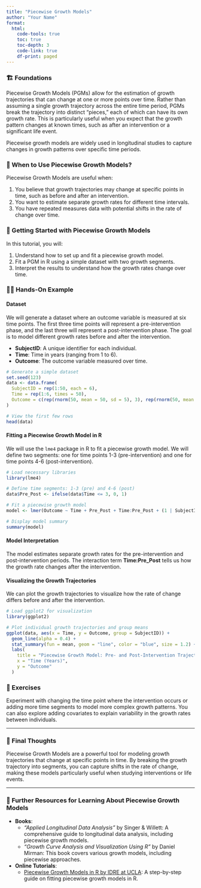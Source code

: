 ```yaml
---
title: "Piecewise Growth Models"
author: "Your Name"
format: 
  html:
    code-tools: true
    toc: true
    toc-depth: 3
    code-link: true
    df-print: paged
---
```


### 🏗️ Foundations

Piecewise Growth Models (PGMs) allow for the estimation of growth trajectories that can change at one or more points over time. Rather than assuming a single growth trajectory across the entire time period, PGMs break the trajectory into distinct "pieces," each of which can have its own growth rate. This is particularly useful when you expect that the growth pattern changes at known times, such as after an intervention or a significant life event.

Piecewise growth models are widely used in longitudinal studies to capture changes in growth patterns over specific time periods.

<div class="when-to-use-section">

### 🤔 When to Use Piecewise Growth Models?

Piecewise Growth Models are useful when:

1. You believe that growth trajectories may change at specific points in time, such as before and after an intervention.
2. You want to estimate separate growth rates for different time intervals.
3. You have repeated measures data with potential shifts in the rate of change over time.

</div>

<div class="getting-started-section">

### 🚀 Getting Started with Piecewise Growth Models

In this tutorial, you will:

1. Understand how to set up and fit a piecewise growth model.
2. Fit a PGM in R using a simple dataset with two growth segments.
3. Interpret the results to understand how the growth rates change over time.

</div>

<div class="hands-on-section">

### 👩‍💻 Hands-On Example

#### Dataset

We will generate a dataset where an outcome variable is measured at six time points. The first three time points will represent a pre-intervention phase, and the last three will represent a post-intervention phase. The goal is to model different growth rates before and after the intervention.

- **SubjectID**: A unique identifier for each individual.
- **Time**: Time in years (ranging from 1 to 6).
- **Outcome**: The outcome variable measured over time.

```r
# Generate a simple dataset
set.seed(123)
data <- data.frame(
  SubjectID = rep(1:50, each = 6),
  Time = rep(1:6, times = 50),
  Outcome = c(rep(rnorm(50, mean = 50, sd = 5), 3), rep(rnorm(50, mean = 60, sd = 5), 3))
)

# View the first few rows
head(data)
```

#### Fitting a Piecewise Growth Model in R

We will use the `lme4` package in R to fit a piecewise growth model. We will define two segments: one for time points 1-3 (pre-intervention) and one for time points 4-6 (post-intervention).

```r
# Load necessary libraries
library(lme4)

# Define time segments: 1-3 (pre) and 4-6 (post)
data$Pre_Post <- ifelse(data$Time <= 3, 0, 1)

# Fit a piecewise growth model
model <- lmer(Outcome ~ Time + Pre_Post + Time:Pre_Post + (1 | SubjectID), data = data)

# Display model summary
summary(model)
```

#### Model Interpretation

The model estimates separate growth rates for the pre-intervention and post-intervention periods. The interaction term **Time:Pre_Post** tells us how the growth rate changes after the intervention.

#### Visualizing the Growth Trajectories

We can plot the growth trajectories to visualize how the rate of change differs before and after the intervention.

```r
# Load ggplot2 for visualization
library(ggplot2)

# Plot individual growth trajectories and group means
ggplot(data, aes(x = Time, y = Outcome, group = SubjectID)) +
  geom_line(alpha = 0.4) +
  stat_summary(fun = mean, geom = "line", color = "blue", size = 1.2) +
  labs(
    title = "Piecewise Growth Model: Pre- and Post-Intervention Trajectories",
    x = "Time (Years)",
    y = "Outcome"
  )
```

</div>

### 🛝 Exercises

Experiment with changing the time point where the intervention occurs or adding more time segments to model more complex growth patterns. You can also explore adding covariates to explain variability in the growth rates between individuals.

---

### 💭 Final Thoughts

Piecewise Growth Models are a powerful tool for modeling growth trajectories that change at specific points in time. By breaking the growth trajectory into segments, you can capture shifts in the rate of change, making these models particularly useful when studying interventions or life events.

---

### 🔗 Further Resources for Learning About Piecewise Growth Models

- **Books**:
   - *"Applied Longitudinal Data Analysis"* by Singer & Willett: A comprehensive guide to longitudinal data analysis, including piecewise growth models.
   - *"Growth Curve Analysis and Visualization Using R"* by Daniel Mirman: This book covers various growth models, including piecewise approaches.

- **Online Tutorials**:
   - [Piecewise Growth Models in R by IDRE at UCLA](https://stats.oarc.ucla.edu/r/seminars/piecewise-growth-models/): A step-by-step guide on fitting piecewise growth models in R.

</div>
